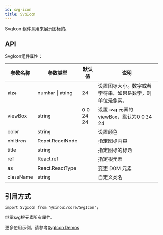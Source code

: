 ```yaml
---
id: svg-icon
title: SvgIcon
---
```


SvgIcon 组件是用来展示图标的。

## API

SvgIcon组件属性：

| 参数名称    | 参数类型   | 默认值        | 说明                                                         |
| ----------- | --------------- | ------------------------ | ----------------------------------- |
| size   | number \| string |  24|设置图标大小。数字或者字符串。如果是数字，则单位是像素。   |
| viewBox   | string | 0 0 24 24 | 设置 svg 元素的 viewBox，默认为0 0 24 24  |
| color  | string |  |设置颜色   |
| children    | React.ReactNode | |指定图标内容    |
| title  | string | | 指定图标的标题   |
| ref  | React.ref | | 指定根元素   |
| as  | React.ReactType | | 变更 DOM 元素   |
| className   | string      |    | 自定义类名       

## 引用方式

```tsx
import SvgIcon from '@sinoui/core/SvgIcon';
```

继承svg根元素所有属性。

更多使用示例，请参考[SvgIcon Demos](/docs/components/svg-icon)
